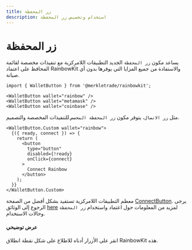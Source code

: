 ```yaml
---
title: زر المحفظة
description: استخدام وتخصيص زر المحفظة
---
```


# زر المحفظة

يساعد مكون `زر المحفظة` الجديد التطبيقات اللامركزية مع تنفيذات مخصصة لقائمة المحافظ على اعتماد RainbowKit والاستفادة من جميع المزايا التي يوفرها بدون أي صيانة.

```tsx
import { WalletButton } from '@merkletrade/rainbowkit';

<WalletButton wallet="rainbow" />
<WalletButton wallet="metamask" />
<WalletButton wallet="coinbase" />
```

مثل `زر الاتصال`، يتوفر مكون `زر المحفظة المخصص` للتنفيذات المخصصة والتصميم.

```tsx
<WalletButton.Custom wallet="rainbow">
  {({ ready, connect }) => {
    return (
      <button
        type="button"
        disabled={!ready}
        onClick={connect}
      >
        Connect Rainbow
      </button>
    );
  }}
</WalletButton.Custom>
```

معظم التطبيقات اللامركزية تستفيد بشكل أفضل من الصفحة [ConnectButton](https://www.rainbowkit.com/docs/connect-button). يرجى الرجوع إلى الوثائق [here](https://www.rainbowkit.com/docs/wallet-button) لمزيد من المعلومات حول اعتماد واستخدام `زر المحفظة` وحالات الاستخدام.

#### عرض توضيحي

انقر على الأزرار أدناه للاطلاع على شكل نقطة انطلاق RainbowKit هذه.

<WalletButtonDemo />
